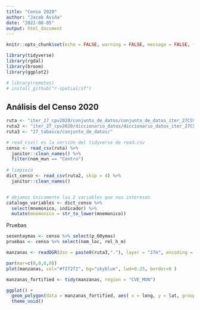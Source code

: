 ```yaml
---
title: "Censo 2020"
author: "Jacob Aviña"
date: "2022-08-05"
output: html_document
---
```


```r
knitr::opts_chunk$set(echo = FALSE, warning = FALSE, message = FALSE, fig.align = "center")

library(tidyverse)
library(rgdal)
library(broom)
library(ggplot2)

# library(remotes)
# install_github("r-spatial/sf")

```

## Análisis del Censo 2020

```r
ruta <- "iter_27_cpv2020/conjunto_de_datos/conjunto_de_datos_iter_27CSV20.csv"
ruta2 <- "iter_27_cpv2020/diccionario_datos/diccionario_datos_iter_27CSV20.csv"
ruta3 <- "27_tabasco/conjunto_de_datos/"

# read_csv() es la versión del tidyverse de read.csv
censo <- read_csv(ruta) %>% 
  janitor::clean_names() %>% 
  filter(nom_mun == "Centro")
  
# limpieza
dict_censo <- read_csv(ruta2, skip = 4) %>%
  janitor::clean_names()


# dejamos únicamente las 2 variables que nos interesan
catalogo_variables <- dict_censo %>% 
  select(mnemonico, indicador) %>% 
  mutate(mnemonico = str_to_lower(mnemonico))

```

Pruebas

```r

sesentaymas <- censo %>% select(p_60ymas)
pruebas <- censo %>% select(nom_loc, rel_h_m)

manzanas <- readOGR(dsn = paste0(ruta3,"."), layer = "27m", encoding = "UTF-8")

par(mar=c(0,0,0,0))
plot(manzanas, col="#f2f2f2", bg="skyblue", lwd=0.25, border=0 )

manzanas_fortified <- tidy(manzanas, region = "CVE_MUN")

ggplot() +
  geom_polygon(data = manzanas_fortified, aes( x = long, y = lat, group = group), fill="#69b3a2", color="white") +
  theme_void() 

```

